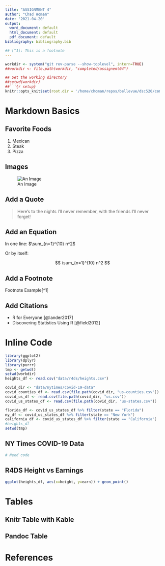 ```yaml
---
title: "ASSIGNMENT 4"
author: "Chad Homan"
date: '2021-04-20'
output:
  word_document: default
  html_document: default
  pdf_document: default
bibliography: bibliography.bib

## [^1]: This is a footnote
---
```


```r
workdir <- system("git rev-parse --show-toplevel", intern=TRUE)
##workdir <- file.path(workdir, "completed/assignent04")

## Set the working directory
##setwd(workdir)
##```{r setup}
knitr::opts_knit$set(root.dir = '/home/choman/repos/bellevue/dsc520/completed/assignment04')
```

# Markdown Basics

## Favorite Foods

1. Mexican
2. Steak 
3. Pizza

## Images

![An Image](plots/10-all-cases-log.png)

## Add a Quote

> Here's to the nights I'll never remember,
> with the friends I'll never forget!

## Add an Equation

In one line: $\sum_{n=1}^{10} n^2$

Or by itself:

$$
\sum_{n=1}^{10} n^2
$$

## Add a Footnote

Footnote Example[^1]

## Add Citations

* R for Everyone [@lander2017]
* Discovering Statistics Using R [@field2012]

# Inline Code
```r
library(ggplot2)
library(dplyr)
library(purrr)
tmp <- getwd()
setwd(workdir)
heights_df <- read.csv("data/r4ds/heights.csv")

covid_dir <- "data/nytimes/covid-19-data"
covid_counties_df <- read.csv(file.path(covid_dir, "us-counties.csv")) 
covid_us_df <- read.csv(file.path(covid_dir, "us.csv"))
covid_us_states_df <- read.csv(file.path(covid_dir, "us-states.csv"))

florida_df <- covid_us_states_df %>% filter(state == "Florida")
ny_df <- covid_us_states_df %>% filter(state == "New York")
california_df <- covid_us_states_df %>% filter(state == "California")
#heights_df
setwd(tmp)
```
## NY Times COVID-19 Data
```r
# Need code
```

## R4DS Height vs Earnings
```r
ggplot(heights_df, aes(x=height, y=earn)) + geom_point()
```

# Tables

## Knitr Table with Kable

## Pandoc Table

# References

<div id="refs"></div>
